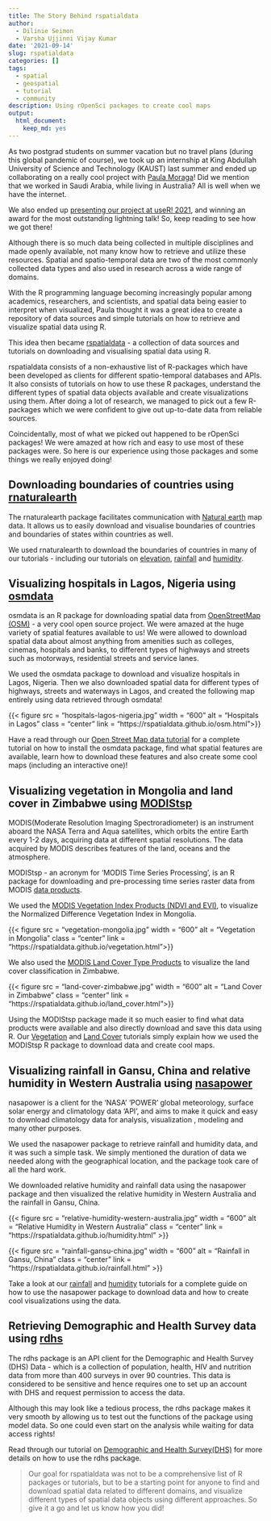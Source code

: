 ```yaml
---
title: The Story Behind rspatialdata
author:
  - Dilinie Seimon
  - Varsha Ujjinni Vijay Kumar
date: '2021-09-14'
slug: rspatialdata
categories: []
tags:
  - spatial
  - geospatial
  - tutorial
  - community
description: Using rOpenSci packages to create cool maps
output:
  html_document:
    keep_md: yes
---
```



As two postgrad students on summer vacation but no travel plans (during this global pandemic of course), we took up an internship at King Abdullah University of Science and Technology (KAUST) last summer and ended up collaborating on a really cool project with [Paula Moraga](https://www.paulamoraga.com/)! Did we mention that we worked in Saudi Arabia, while living in Australia? All is well when we have the internet.

We also ended up [presenting our project at useR! 2021](https://www.youtube.com/watch?v=nLikORFBKgk), and winning an award for the most outstanding lightning talk! So, keep reading to see how we got there!

Although there is so much data being collected in multiple disciplines and made openly available, not many know how to retrieve and utilize these resources. Spatial and spatio-temporal data are two of the most commonly collected data types and also used in research across a wide range of domains.

With the R programming language becoming increasingly popular among academics, researchers, and scientists, and spatial data being easier to interpret when visualized, Paula thought it was a great idea to create a repository of data sources and simple tutorials on how to retrieve and visualize spatial data using R.

This idea then became [rspatialdata](https://rspatialdata.github.io/) - a collection of data sources and tutorials on downloading and visualising spatial data using R.

rspatialdata consists of a non-exhaustive list of R-packages which have been developed as clients for different spatio-temporal databases and APIs. It also consists of tutorials on how to use these R packages, understand the different types of spatial data objects available and create visualizations using them. After doing a lot of research, we managed to pick out a few R-packages which we were confident to give out up-to-date data from reliable sources.

Coincidentally, most of what we picked out happened to be rOpenSci packages! We were amazed at how rich and easy to use most of these packages were. So here is our experience using those packages and some things we really enjoyed doing!


## Downloading boundaries of countries using [rnaturalearth](https://cran.r-project.org/web/packages/rnaturalearth/README.html)

The rnaturalearth package facilitates communication with [Natural earth](http://www.naturalearthdata.com/) map data. It allows us to easily download and visualise boundaries of countries and boundaries of states within countries as well.

We used rnaturalearth to download the boundaries of countries in many of our tutorials - including our tutorials on [elevation](https://rspatialdata.github.io/elevation.html), [rainfall](https://rspatialdata.github.io/rainfall.html) and [humidity](https://rspatialdata.github.io/humidity.html).


## Visualizing hospitals in Lagos, Nigeria using [osmdata](https://cran.r-project.org/web/packages/osmdata/index.html)

osmdata is an R package for downloading spatial data from [OpenStreetMap (OSM)](https://www.openstreetmap.org/) - a very cool open source project. We were amazed at the huge variety of spatial features available to us! We were allowed to download spatial data about almost anything from amenities such as colleges, cinemas, hospitals and banks, to different types of highways and streets such as motorways, residential streets and service lanes.

We used the osmdata package to download and visualize hospitals in Lagos, Nigeria. Then we also downloaded spatial data for different types of highways, streets and waterways in Lagos, and created the following map entirely using data retrieved through osmdata!


{{< figure src = "hospitals-lagos-nigeria.jpg" width = "600" alt = "Hospitals in Lagos" class = "center" link = "https://rspatialdata.github.io/osm.html">}}

Have a read through our [Open Street Map data tutorial](https://rspatialdata.github.io/osm.html) for a complete tutorial on how to install the osmdata package, find what spatial features are available, learn how to download these features and also create some cool maps (including an interactive one)!


## Visualizing vegetation in Mongolia and land cover in Zimbabwe using [MODIStsp](https://cran.r-project.org/web/packages/MODIStsp/index.html)

MODIS(Moderate Resolution Imaging Spectroradiometer) is an instrument aboard the NASA Terra and Aqua satellites, which orbits the entire Earth every 1-2 days, acquiring data at different spatial resolutions. The data acquired by MODIS describes features of the land, oceans and the atmosphere.

MODIStsp - an acronym for ‘MODIS Time Series Processing’, is an R package for downloading and pre-processing time series raster data from MODIS [data products](https://modis.gsfc.nasa.gov/data/dataprod/).

We used the [MODIS Vegetation Index Products (NDVI and EVI)](https://modis.gsfc.nasa.gov/data/dataprod/mod13.php), to visualize the Normalized Difference Vegetation Index in Mongolia.

{{< figure src = "vegetation-mongolia.jpg" width = "600" alt = "Vegetation in Mongolia"  class = "center" link = "https://rspatialdata.github.io/vegetation.html">}}

We also used the [MODIS Land Cover Type Products](https://modis.gsfc.nasa.gov/data/dataprod/mod12.php) to visualize the land cover classification in Zimbabwe.

{{< figure src = "land-cover-zimbabwe.jpg" width = "600" alt = "Land Cover in Zimbabwe" class = "center" link = "https://rspatialdata.github.io/land_cover.html">}}

Using the MODIStsp package made it so much easier to find what data products were available and also directly download and save this data using R. Our [Vegetation](https://rspatialdata.github.io/vegetation.html) and [Land Cover](https://rspatialdata.github.io/land_cover.html) tutorials simply explain how we used the MODIStsp R package to download data and create cool maps.


## Visualizing rainfall in Gansu, China and relative humidity in Western Australia using [nasapower](https://cran.r-project.org/web/packages/nasapower/index.html)

nasapower is a client for the 'NASA' 'POWER' global meteorology, surface solar energy and climatology data 'API', and aims to make it quick and easy to download climatology data for analysis, visualization , modeling and many other purposes.

We used the nasapower package to retrieve rainfall and humidity data, and it was such a simple task. We simply mentioned the duration of data we needed along with the geographical location, and the package took care of all the hard work.

We downloaded relative humidity and rainfall data using the nasapower package and then visualized the relative humidity in Western Australia and the rainfall in Gansu, China.

{{< figure src = "relative-humidity-western-australia.jpg" width = "600" alt = "Relative Humidity in Western Australia" class = "center" link = "https://rspatialdata.github.io/humidity.html" >}}

{{< figure src = "rainfall-gansu-china.jpg" width = "600" alt = "Rainfall in Gansu, China" class = "center" link = "https://rspatialdata.github.io/rainfall.html" >}}

Take a look at our [rainfall](https://rspatialdata.github.io/rainfall.html) and [humidity](https://rspatialdata.github.io/humidity.html) tutorials for a complete guide on how to use the nasapower package to download data and how to create cool visualizations using the data.

## Retrieving Demographic and Health Survey data using [rdhs](https://cran.r-project.org/web/packages/rdhs/index.html)

The rdhs package is an API client for the Demographic and Health Survey (DHS) Data - which is a collection of population, health, HIV and nutrition data from more than 400 surveys in over 90 countries. This data is considered to be sensitive and hence requires one to set up an account with DHS and request permission to access the data.

Although this may look like a tedious process, the rdhs package makes it very smooth by allowing us to test out the functions of the package using model data. So one could even start on the analysis while waiting for data access rights!

Read through our tutorial on [Demographic and Health Survey(DHS)](https://rspatialdata.github.io/dhs-data.html) for more details on how to use the rdhs package.




> Our goal for rspatialdata was not to be a comprehensive list of R packages or tutorials, but to be a starting point for anyone to find and download spatial data related to different domains, and visualize different types of spatial data objects using different approaches. So give it a go and let us know how you did!

